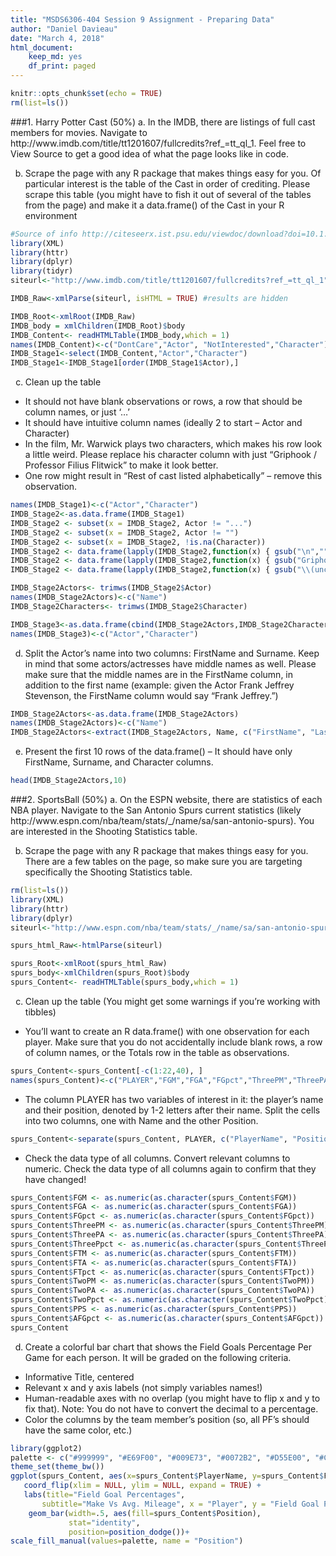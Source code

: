 ```yaml
---
title: "MSDS6306-404 Session 9 Assignment - Preparing Data"
author: "Daniel Davieau"
date: "March 4, 2018"
html_document:
    keep_md: yes
    df_print: paged
---
```


```r
knitr::opts_chunk$set(echo = TRUE)
rm(list=ls())
```

###1. Harry Potter Cast (50%) 
a. In the IMDB, there are listings of full cast members for movies.  Navigate to http://www.imdb.com/title/tt1201607/fullcredits?ref_=tt_ql_1.  Feel free to View Source to get a good idea of what the page looks like in code. 

b. Scrape the page with any R package that makes things easy for you.  Of particular interest is the table of the Cast in order of crediting.  Please scrape this table (you might have to fish it out of several of the tables from the page) and make it a data.frame() of the Cast in your R environment 

```r
#Source of info http://citeseerx.ist.psu.edu/viewdoc/download?doi=10.1.1.707.4464&rep=rep1&type=pdf
library(XML)
library(httr)
library(dplyr)
library(tidyr)
siteurl<-"http://www.imdb.com/title/tt1201607/fullcredits?ref_=tt_ql_1"
```
```r
IMDB_Raw<-xmlParse(siteurl, isHTML = TRUE) #results are hidden 
```
```r
IMDB_Root<-xmlRoot(IMDB_Raw)
IMDB_body = xmlChildren(IMDB_Root)$body
IMDB_Content<- readHTMLTable(IMDB_body,which = 1)
names(IMDB_Content)<-c("DontCare","Actor", "NotInterested","Character")
IMDB_Stage1<-select(IMDB_Content,"Actor","Character")
IMDB_Stage1<-IMDB_Stage1[order(IMDB_Stage1$Actor),]
```

c. Clean up the table
* It should not have blank observations or rows, a row that should be column names, or just ‘…’ 
* It should have intuitive column names (ideally 2 to start – Actor and Character) 
* In the film, Mr. Warwick plays two characters, which makes his row look a little weird.  Please replace his character column with just “Griphook / Professor Filius Flitwick” to make it look better. 
* One row might result in “Rest of cast listed alphabetically” – remove this observation. 

```r
names(IMDB_Stage1)<-c("Actor","Character")
IMDB_Stage2<-as.data.frame(IMDB_Stage1)
IMDB_Stage2 <- subset(x = IMDB_Stage2, Actor != "...")
IMDB_Stage2 <- subset(x = IMDB_Stage2, Actor != "")
IMDB_Stage2 <- subset(x = IMDB_Stage2, !is.na(Character))
IMDB_Stage2 <- data.frame(lapply(IMDB_Stage2,function(x) { gsub("\n","",x)}))
IMDB_Stage2 <- data.frame(lapply(IMDB_Stage2,function(x) { gsub("Griphook /              Professor Filius Flitwick","Griphook / Professor Filius Flitwick",x)}))
IMDB_Stage2 <- data.frame(lapply(IMDB_Stage2,function(x) { gsub("\\(uncredited)","",x)}))

IMDB_Stage2Actors<- trimws(IMDB_Stage2$Actor)
names(IMDB_Stage2Actors)<-c("Name")
IMDB_Stage2Characters<- trimws(IMDB_Stage2$Character)

IMDB_Stage3<-as.data.frame(cbind(IMDB_Stage2Actors,IMDB_Stage2Characters))
names(IMDB_Stage3)<-c("Actor","Character")
```

d. Split the Actor’s name into two columns: FirstName and Surname.  Keep in mind that some actors/actresses have middle names as well.  Please make sure that the middle names are in the FirstName column, in addition to the first name (example: given the Actor Frank Jeffrey Stevenson, the FirstName column would say “Frank Jeffrey.”) 

```r
IMDB_Stage2Actors<-as.data.frame(IMDB_Stage2Actors)
names(IMDB_Stage2Actors)<-c("Name")
IMDB_Stage2Actors<-extract(IMDB_Stage2Actors, Name, c("FirstName", "LastName"), "([^ ]+) (.*)")
```

e. Present the first 10 rows of the data.frame() – It should have only FirstName, Surname, and Character columns. 
```r
head(IMDB_Stage2Actors,10)
```
###2. SportsBall (50%) 
a. On the ESPN website, there are statistics of each NBA player.  Navigate to the San Antonio Spurs current statistics (likely http://www.espn.com/nba/team/stats/_/name/sa/san-antonio-spurs).  You are interested in the Shooting Statistics table. 

b. Scrape the page with any R package that makes things easy for you.  There are a few tables on the page, so make sure you are targeting specifically the Shooting Statistics table.   
```r
rm(list=ls())
library(XML)
library(httr)
library(dplyr)
siteurl<-"http://www.espn.com/nba/team/stats/_/name/sa/san-antonio-spurs"
```
```r
spurs_html_Raw<-htmlParse(siteurl)
```
```r
spurs_Root<-xmlRoot(spurs_html_Raw)
spurs_body<-xmlChildren(spurs_Root)$body
spurs_Content<- readHTMLTable(spurs_body,which = 1)
```
c. Clean up the table (You might get some warnings if you’re working with tibbles) 
* You’ll want to create an R data.frame() with one observation for each player.  Make sure that you do not accidentally include blank rows, a row of column names, or the Totals row in the table as observations. 
```r
spurs_Content<-spurs_Content[-c(1:22,40), ] 
names(spurs_Content)<-c("PLAYER","FGM","FGA","FGpct","ThreePM","ThreePA","ThreePpct","FTM","FTA","FTpct","TwoPM","TwoPA","TwoPpct","PPS","AFGpct")
```

* The column PLAYER has two variables of interest in it: the player’s name and their position, denoted by 1-2 letters after their name.  Split the cells into two columns, one with Name and the other Position. 
```r
spurs_Content<-separate(spurs_Content, PLAYER, c("PlayerName", "Position"), sep = ", ", remove = TRUE, convert = TRUE, extra = "warn", fill = "warn")
```
* Check the data type of all columns.  Convert relevant columns to numeric.  Check the data type of all columns again to confirm that they have changed! 
```r
spurs_Content$FGM <- as.numeric(as.character(spurs_Content$FGM))
spurs_Content$FGA <- as.numeric(as.character(spurs_Content$FGA))
spurs_Content$FGpct <- as.numeric(as.character(spurs_Content$FGpct))
spurs_Content$ThreePM <- as.numeric(as.character(spurs_Content$ThreePM))
spurs_Content$ThreePA <- as.numeric(as.character(spurs_Content$ThreePA))
spurs_Content$ThreePpct <- as.numeric(as.character(spurs_Content$ThreePpct))
spurs_Content$FTM <- as.numeric(as.character(spurs_Content$FTM))
spurs_Content$FTA <- as.numeric(as.character(spurs_Content$FTA))
spurs_Content$FTpct <- as.numeric(as.character(spurs_Content$FTpct))
spurs_Content$TwoPM <- as.numeric(as.character(spurs_Content$TwoPM))
spurs_Content$TwoPA <- as.numeric(as.character(spurs_Content$TwoPA))
spurs_Content$TwoPpct <- as.numeric(as.character(spurs_Content$TwoPpct))
spurs_Content$PPS <- as.numeric(as.character(spurs_Content$PPS))
spurs_Content$AFGpct <- as.numeric(as.character(spurs_Content$AFGpct))
spurs_Content
```
d. Create a colorful bar chart that shows the Field Goals Percentage Per Game for each person. It will be graded on the following criteria. 
* Informative Title, centered 
* Relevant x and y axis labels (not simply variables names!)  
* Human-readable axes with no overlap (you might have to flip x and y to fix that).  Note: You do not have to convert the decimal to a percentage. 
* Color the columns by the team member’s position (so, all PF’s should have the same color, etc.) 
```r
library(ggplot2)
palette <- c("#999999", "#E69F00", "#009E73", "#0072B2", "#D55E00", "#CC79A7")
theme_set(theme_bw())
ggplot(spurs_Content, aes(x=spurs_Content$PlayerName, y=spurs_Content$FGpct)) + 
   coord_flip(xlim = NULL, ylim = NULL, expand = TRUE) +
   labs(title="Field Goal Percentages", 
       subtitle="Make Vs Avg. Mileage", x = "Player", y = "Field Goal Percent") + 
    geom_bar(width=.5, aes(fill=spurs_Content$Position),   
             stat="identity",
             position=position_dodge())+
scale_fill_manual(values=palette, name = "Position")

```